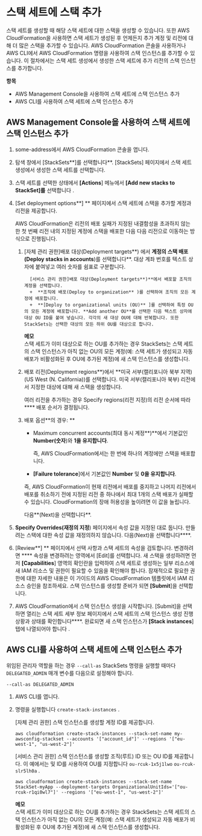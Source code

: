 # 스택 세트에 스택 추가

스택 세트를 생성할 때 해당 스택 세트에 대한 스택을 생성할 수 있습니다. 또한 AWS CloudFormation을 사용하면 스택 세트가 생성된 후 언제든지 추가 계정 및 리전에 대해 더 많은 스택을 추가할 수 있습니다. AWS CloudFormation 콘솔을 사용하거나 AWS CLI에서 AWS CloudFormation 명령을 사용하여 스택 인스턴스를 추가할 수 있습니다. 이 절차에서는 스택 세트 생성에서 생성한 스택 세트에 추가 리전의 스택 인스턴스를 추가합니다.

**항목**

- AWS Management Console을 사용하여 스택 세트에 스택 인스턴스 추가
- AWS CLI를 사용하여 스택 세트에 스택 인스턴스 추가

## AWS Management Console을 사용하여 스택 세트에 스택 인스턴스 추가

1.  some-address에서 AWS CloudFormation 콘솔을 엽니다.

1.  탐색 창에서 [StackSets**]를 선택합니다\*\*. [StackSets] 페이지에서 스택 세트 생성에서 생성한 스택 세트를 선택합니다.

1.  스택 세트를 선택한 상태에서 **[Actions**] 메뉴에서 **[Add new stacks to StackSet]를** 선택합니다 .

1.  [Set deployment options**] \*\* 페이지에서 스택 세트에 스택을 추가할 계정과 리전을 제공합니다.

    AWS CloudFormation은 리전의 배포 실패가 지정된 내결함성을 초과하지 않는 한 첫 번째 리전 내의 지정된 계정에 스택을 배포한 다음 다음 리전으로 이동하는 방식으로 진행됩니다.

    1.  [자체 관리 권한]배포 대상(Deployment targets**) 에서 **계정의 스택 배포(Deploy stacks in accounts**)를 선택합니다**. 대상 계좌 번호를 텍스트 상자에 붙여넣고 여러 숫자를 쉼표로 구분합니다.

              [서비스 관리 권한]배포 대상(Deployment targets**)**에서 배포할 조직의 계정을 선택합니다.
              +  **조직에 배포(Deploy to organization** )를 선택하여 조직의 모든 계정에 배포합니다.
              +  **[Deploy to organizational units (OU)** ]를 선택하여 특정 OU의 모든 계정에 배포합니다. **Add another OU**를 선택한 다음 텍스트 상자에 대상 OU ID를 붙여 넣습니다. 각각의 새 대상 OU에 대해 반복합니다. 또한 StackSets는 선택한 대상의 모든 하위 OU를 대상으로 합니다.

        **메모**  
        스택 세트가 이미 대상으로 하는 OU를 추가하는 경우 StackSets는 스택 세트의 스택 인스턴스가 아직 없는 OU의 모든 계정(예: 스택 세트가 생성되고 자동 배포가 비활성화된 후 OU에 추가된 계정)에 새 스택 인스턴스를 생성합니다.

    1.  배포 리전(Deployment regions**)에서 **미국 서부(캘리포니아 북부 지역)(US West (N. California))를 선택합니다. 미국 서부(캘리포니아 북부) 리전에서 지정한 대상에 대해 새 스택을 생성합니다.

        여러 리전을 추가하는 경우 Specify regions(리전 지정)의 리전 순서에 따라 \*\*\*\* 배포 순서가 결정됩니다.

    1.  배포 옵션**의 경우: **

        - Maximum concurrent accounts(최대 동시 계정**)**에서 기본값인 **Number(숫자**)와 **1을 유지합니다**.

          즉, AWS CloudFormation에서는 한 번에 하나의 계정에만 스택을 배포합니다.

        - **[Failure tolerance**]에서 기본값인 **Number** 및 **0을 유지합니다**.

        즉, AWS CloudFormation이 현재 리전에서 배포를 중지하고 나머지 리전에서 배포를 취소하기 전에 지정된 리전 중 하나에서 최대 1개의 스택 배포가 실패할 수 있습니다. CloudFormation의 장애 허용성을 높이려면 이 값을 늘립니다.

        다음**(Next)을 선택합니다**.

1.  **Specify Overrides(재정의 지정**) 페이지에서 속성 값을 지정된 대로 둡니다. 만들려는 스택에 대한 속성 값을 재정의하지 않습니다. 다음(Next)을 선택합니다\*\*\*\*.

1.  [Review**] ** 페이지에서 선택 사항과 스택 세트의 속성을 검토합니다. 변경하려면 \*\*** 속성을 변경하려는 영역에서 [Edit]를 선택합니다. 새 스택을 생성하려면 먼저 **[Capabilities**] 영역의 확인란을 입력하여 스택 세트로 생성하는 일부 리소스에 새 IAM 리소스 및 권한이 필요할 수 있음을 확인해야 합니다. 잠재적으로 필요한 권한에 대한 자세한 내용은 이 가이드의 AWS CloudFormation 템플릿에서 IAM 리소스 승인을 참조하세요. 스택 인스턴스를 생성할 준비가 되면 **[Submit**]을 선택합니다.

1.  AWS CloudFormation에서 스택 인스턴스 생성을 시작합니다. [Submit]을 선택하면 열리는 스택 세트 세부 정보 페이지에서 스택 세트의 스택 인스턴스 생성 진행 상황과 상태를 확인합니다\***\*. 완료되면 새 스택 인스턴스가 **[Stack instances**] 탭에 나열되어야 합니다 .

## AWS CLI를 사용하여 스택 세트에 스택 인스턴스 추가

위임된 관리자 역할을 하는 경우 `--call-as` StackSets 명령을 실행할 때마다`DELEGATED_ADMIN` 매개 변수를 다음으로 설정해야 합니다.

```
--call-as DELEGATED_ADMIN
```

1. AWS CLI를 엽니다.

1. 명령을 실행합니다 `create-stack-instances` .

   [자체 관리 권한] 스택 인스턴스를 생성할 계정 ID를 제공합니다.

   ```
   aws cloudformation create-stack-instances --stack-set-name my-awsconfig-stackset --accounts '["account_id"]' --regions '["eu-west-1", "us-west-2"]'
   ```

   [서비스 관리 권한] 스택 인스턴스를 생성할 조직(루트) ID 또는 OU ID를 제공합니다. 이 예에서는 및 ID를 사용하여 OU를 지정합니다 `ou-rcuk-1x5j1lwo` `ou-rcuk-slr5lh0a` .

   ```
   aws cloudformation create-stack-instances --stack-set-name StackSet-myApp --deployment-targets OrganizationalUnitIds='["ou-rcuk-r1qi0wl7"]' --regions '["eu-west-1", "us-west-2"]'
   ```

   **메모**  
   스택 세트가 이미 대상으로 하는 OU를 추가하는 경우 StackSets는 스택 세트의 스택 인스턴스가 아직 없는 OU의 모든 계정(예: 스택 세트가 생성되고 자동 배포가 비활성화된 후 OU에 추가된 계정)에 새 스택 인스턴스를 생성합니다.
